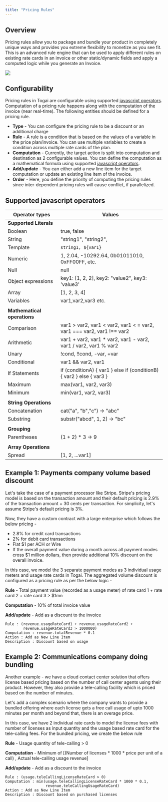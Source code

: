```yaml
---
title: "Pricing Rules"
---
```


## Overview
Pricing rules allow you to package and bundle your product in completely unique ways and provides you extreme flexibility to monetize as you see fit. This is an advanced rule engine that can be used to apply different rules on existing rate cards in an invoice or other static/dynamic fields and apply a computed logic while you generate an Invoice.


<Frame caption="Configurability of pricing rules">
  <img src="/docs/images/pricing-rule-configurability.png" />
</Frame>


## Configurability

Pricing rules in Togai are configurable using supported [javascript operators](/docs/pricing-rules#supported-javascript-operators). Computation of a pricing rule happens along with the computation of the invoice (near real-time). The following entities should be defined for a pricing rule.

* **Type** - You can configure the pricing rule to be a discount or an additional charge
* **Rule** - A rule is a condition that is based on the values of a variable in the price plan/invoice. You can use multiple variables to create a condition across multiple rate cards of the plan.
* **Computation** - Currently, the target action is split into computation and destination as 2 configurable values. You can define the computation as a mathematical formula using supported [javascript operators](/docs/pricing-rules#supported-javascript-operators).
* **Add/update** - You can either add a new line item for the target computation or update an existing line item of the invoice.
* **Order** - Here, you define the priority of computing the pricing rules since inter-dependent pricing rules will cause conflict, if parallelized.

## Supported javascript operators

| Operator types | Values                           |
| -------------- | ------------------------------------- |
| **Supported Literals**     | |
| Boolean     | true, false                     |
| String      | "string1", "string2",                           |
| Template   | `string1, ${var1}` |
|Numeric | 1, 2.04, -10292.64, 0b01011010, 0xFF00FF, etc.    |
|Null | null   |
|Object expressions |  key1: [1, 2, 2], key2: "value2", key3: 'value3'     |
|Array | [1, 2, 3, 4]    |
|Variables | var1,var2,var3 etc.    |
| | |
|**Mathematical operations** |  |
|Comparison | var1 > var2, var1 < var2, var1 < = var2, var1 === var2, var1 !== var2 |
|Arithmetic | var1 + var2, var1 * var2, var1 - var2, var1 / var2, var1 % var2 |
|Unary | !cond, !!cond, -var, +var |
|Conditional | var1 && var2, var1 || var2, condition ? var1 : var2 |
|If Statements | if (conditionA) { var1 } else if (conditionB) { var2 } else { var3 } |
|Maximum  | max(var1, var2, var3) |
|Minimum | min(var1, var2, var3) |
| | |
|**String Operations** | |
|Concatenation | cat("a", "b","c") → "abc" |
|Substring | substr("abcd", 1, 2) → "bc" |
| | |
|**Grouping** | |
|Parentheses | (1 + 2) * 3 → 9 |
| | |
|**Array Operations** | |
|Spread | [1, 2, ...var1] |


## Example 1: Payments company volume based discount

Let's take the case of a payment processor like Stripe. Stripe's pricing model is based on the transaction amount and their default pricing is 2.9% of the transaction amount + 30 cents per transaction. For simplicity, let's assume Stripe's default pricing is 3%.

Now, they have a custom contract with a large enterprise which follows the below pricing - 

* 2.8% for credit card transactions
* 2% for debit card transactions
* Flat $1 per ACH or Wire
* If the overall payment value during a month across all payment modes cross $1 million dollars, then provide additional 10% discount on the overall invoice.

In this case, we model the 3 separate payment modes as 3 individual usage meters and usage rate cards in Togai. The aggregated volume discount is configured as a pricing rule as per the below logic - 

**Rule** - Total payment value (recorded as a usage meter) of rate card 1 + rate card 2 + rate card 3 > $1mn

**Computation** - 10% of total invoice value

**Add/update** - Add as a discount to the invoice

```
Rule : (revenue.usageRateCard1 + revenue.usageRateCard2 +
        revenue.usageRateCard3 > 1000000)
Computation : revenue.totalRevenue * 0.1
Action : Add as New Line Item
Description : Discount based on usage
```

## Example 2: Communications company doing bundling

Another example - we have a cloud contact center solution that offers license based pricing based on the number of call center agents using their product. However, they also provide a tele-calling facility which is priced based on the number of minutes. 

Let's add a complex scenario where the company wants to provide a bundled offering where each license gets a free call usage of upto 1000 minutes per month and beyond that, there is an overage price.

In this case, we have 2 individual rate cards to model the license fees with number of licenses as input quantity and the usage based rate card for the tele-calling fees. For the bundled pricing, we create the below rule

**Rule** - Usage quantity of tele-calling > 0

**Computation** - Minimum of [(Number of licenses * 1000 * price per unit of a call) , Actual tele-calling usage revenue]

**Add/update** - Add as a discount to the invoice

```
Rule : (usage.teleCallingLicenseRateCard > 0)
Computation : min(usage.teleCallingLicenseRateCard * 1000 * 0.1, 
                  revenue.teleCallingUsageRateCard)
Action : Add as New Line Item
Description : Discount based on purchased licenses
```